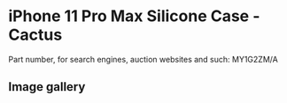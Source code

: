 
# iPhone 11 Pro Max Silicone Case - Cactus

Part number, for search engines, auction websites and such: MY1G2ZM/A

## Image gallery

<div style={{ width: "768px" }}>
  <GalleryComponent
    images={[
      {
        original: "/everysource/MY1G2.webp",
        thumbnail: "/everypreview/MY1G2.webp",
      },
      {
        original: "/everysource/MY1G2_AV1.webp",
        thumbnail: "/everypreview/MY1G2_AV1.webp",
      },
      {
        original: "/everysource/MY1G2_AV2.webp",
        thumbnail: "/everypreview/MY1G2_AV2.webp",
      },
      {
        original: "/everysource/MY1G2_AV3.webp",
        thumbnail: "/everypreview/MY1G2_AV3.webp",
      },
      {
        original: "/everysource/MY1G2_AV4.webp",
        thumbnail: "/everypreview/MY1G2_AV4.webp",
      },
      {
        original: "/everysource/MY1G2_AV5.webp",
        thumbnail: "/everypreview/MY1G2_AV5.webp",
      }
    ]}
  />
</div>
